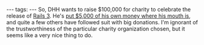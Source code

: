 ---
tags:
---
So, DHH wants to raise $100,000 for charity to celebrate the release of [[Rails 3]]. He's [http://mycharitywater.org/p/campaign?campaign_id=6706 put $5,000 of his own money where his mouth is], and quite a few others have followed suit with big donations. I'm ignorant of the trustworthiness of the particular charity organization chosen, but it seems like a very nice thing to do.
